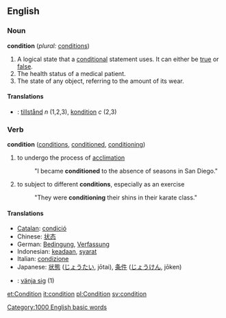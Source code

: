 ==English==

=== Noun ===
'''condition'''  (''plural:'' [[conditions]])
#A logical state that a [[conditional]] statement uses.  It can either be [[true]] or [[false]].
#The health status of a medical patient.
#The state of any object, referring to the amount of its wear.
====Translations====
*{{sv}}: [[tillstånd]] ''n'' (1,2,3), [[kondition]] ''c'' (2,3)

===Verb===
'''condition'''  ([[conditions]], [[conditioned]], [[conditioning]])
#to undergo the process of [[acclimation]]
#:"I became '''conditioned''' to the absence of seasons in San Diego."
#to subject to different '''conditions''', especially as an exercise
#:"They were '''conditioning''' their shins in their karate class."

==== Translations ====
*[[Catalan]]: [[condició]]
*Chinese: [[状态]]
*German: [[Bedingung]], [[Verfassung]]
*Indonesian: [[ada|keadaan]], [[syarat]]
*Italian: [[condizione]]
*Japanese: [[状態]] ([[じょうたい]], jōtai), [[条件]] ([[じょうけん]], jōken)
*{{sv}}: [[vänja sig]] (1)

[[et:Condition]]
[[it:condition]]
[[pl:Condition]]
[[sv:condition]]
[[Category:1000 English basic words]]